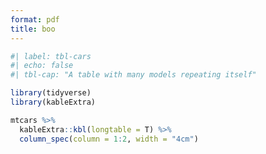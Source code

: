 ```yaml
---
format: pdf
title: boo
---
```


```r
#| label: tbl-cars
#| echo: false
#| tbl-cap: "A table with many models repeating itself"

library(tidyverse)
library(kableExtra)

mtcars %>% 
  kableExtra::kbl(longtable = T) %>% 
  column_spec(column = 1:2, width = "4cm")
```